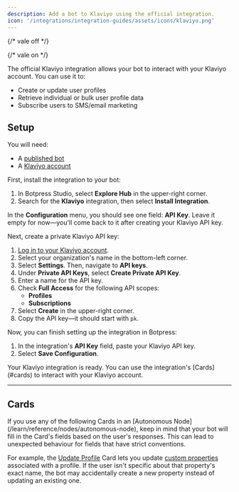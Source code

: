 ```yaml
---
description: Add a bot to Klaviyo using the official integration.
icon: '/integrations/integration-guides/assets/icons/klaviyo.png'
---
```


{/* vale off */}


{/* vale on */}

<OpenInHub integration={integrationVersions.klaviyo}/>

The official Klaviyo integration allows your bot to interact with your Klaviyo account. You can use it to:

- Create or update user profiles
- Retrieve individual or bulk user profile data
- Subscribe users to SMS/email marketing


## Setup

<Info>
  You will need:

  - A [published bot](/learn/get-started/quick-start)
  - A [Klaviyo account](https://www.klaviyo.com/sign-up)
</Info>

<Steps>
  <Step title="Install the integration in Botpress">

  First, install the integration to your bot:

  1. In Botpress Studio, select **Explore Hub** in the upper-right corner.
  2. Search for the **Klaviyo** integration, then select **Install Integration**.

  In the **Configuration** menu, you should see one field: **API Key**. Leave it empty for now—you'll come back to it after creating your Klaviyo API key.

  </Step>

  <Step title="Create a Klaviyo private API key">

  Next, create a private Klaviyo API key:

  1. [Log in to your Klaviyo account](https://www.klaviyo.com/login).
  2. Select your organization's name in the bottom-left corner.
  3. Select **Settings**. Then, navigate to **API keys**.
  4. Under **Private API Keys**, select **Create Private API Key**.
  5. Enter a name for the API key.
  6. Check **Full Access** for the following API scopes:
      - **Profiles**
      - **Subscriptions**
  7. Select **Create** in the upper-right corner.
  8. Copy the API key—it should start with `pk`.

  </Step>

  <Step title="Configure the integration in Botpress">

  Now, you can finish setting up the integration in Botpress:

  1. In the integration's **API Key** field, paste your Klaviyo API key.
  2. Select **Save Configuration**.

  </Step>
</Steps>

<Check>
  Your Klaviyo integration is ready. You can use the integration's [Cards](#cards) to interact with your Klaviyo account.
</Check>

---

## Cards

<Warning>
  If you use any of the following Cards in an [Autonomous Node](/learn/reference/nodes/autonomous-node), keep in mind that your bot will fill in the Card's fields based on the user's responses. This can lead to unexpected behaviour for fields that have strict conventions.

  For example, the [Update Profile](#update-profile) Card lets you update [custom properties](#param-custom-properties-2) associated with a profile. If the user isn't specific about that property's exact name, the bot may accidentally create a new property instead of updating an existing one.
</Warning>

<Cards />
